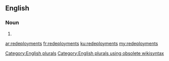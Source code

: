 ==English==

===Noun===
{{head|en}}

# {{plural of|redeployment}}

[[Category:English plurals]][[Category:English plurals using obsolete wikisyntax]]

[[ar:redeployments]]
[[fr:redeployments]]
[[ku:redeployments]]
[[my:redeployments]]